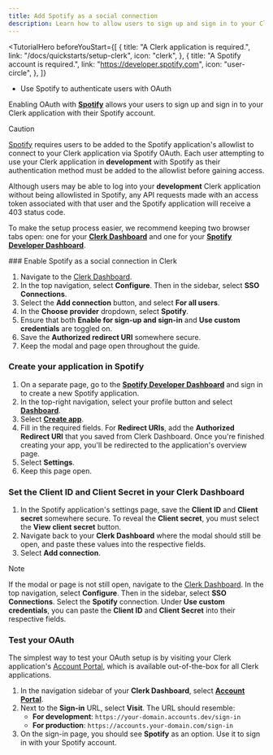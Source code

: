```yaml
---
title: Add Spotify as a social connection
description: Learn how to allow users to sign up and sign in to your Clerk application with their Spotify account.
---
```


<TutorialHero
  beforeYouStart={[
    {
      title: "A Clerk application is required.",
      link: "/docs/quickstarts/setup-clerk",
      icon: "clerk",
    },
    {
      title: "A Spotify account is required.",
      link: "https://developer.spotify.com",
      icon: "user-circle",
    },
  ]}
>
  - Use Spotify to authenticate users with OAuth
</TutorialHero>

Enabling OAuth with [**Spotify**](https://developer.spotify.com/documentation/web-api/concepts/authorization) allows your users to sign up and sign in to your Clerk application with their Spotify account.

> [!CAUTION]
> [Spotify](https://developer.spotify.com/documentation/web-api/concepts/quota-modes) requires users to be added to the Spotify application's allowlist to connect to your Clerk application via Spotify OAuth. Each user attempting to use your Clerk application in **development** with Spotify as their authentication method must be added to the allowlist before gaining access.
>
> Although users may be able to log into your **development** Clerk application without being allowlisted in Spotify, any API requests made with an access token associated with that user and the Spotify application will receive a 403 status code.

To make the setup process easier, we recommend keeping two browser tabs open: one for your [**Clerk Dashboard**](https://dashboard.clerk.com/last-active?path=user-authentication/sso-connections) and one for your [**Spotify Developer Dashboard**](https://developer.spotify.com/).

<Steps>
  ### Enable Spotify as a social connection in Clerk

  1. Navigate to the [Clerk Dashboard](https://dashboard.clerk.com/last-active?path=user-authentication/sso-connections).
  1. In the top navigation, select **Configure**. Then in the sidebar, select **SSO Connections**.
  1. Select the **Add connection** button, and select **For all users**.
  1. In the **Choose provider** dropdown, select **Spotify**.
  1. Ensure that both **Enable for sign-up and sign-in** and **Use custom credentials** are toggled on.
  1. Save the **Authorized redirect URI** somewhere secure.
  1. Keep the modal and page open throughout the guide.

  ### Create your application in Spotify

  1. On a separate page, go to the [**Spotify Developer Dashboard**](https://developer.spotify.com/) and sign in to create a new Spotify application.
  1. In the top-right navigation, select your profile button and select [**Dashboard**](https://developer.spotify.com/dashboard).
  1. Select [**Create app**](https://developer.spotify.com/dashboard/create).
  1. Fill in the required fields. For **Redirect URIs**, add the **Authorized Redirect URI** that you saved from Clerk Dashboard. Once you're finished creating your app, you'll be redirected to the application's overview page.
  1. Select **Settings**. 
  1. Keep this page open.

  ### Set the Client ID and Client Secret in your Clerk Dashboard

  1. In the Spotify application's settings page, save the **Client ID** and **Client secret** somewhere secure. To reveal the **Client secret**, you must select the **View client secret** button.
  1. Navigate back to your **Clerk Dashboard** where the modal should still be open, and paste these values into the respective fields.
  1. Select **Add connection**.
  
  > [!NOTE]
  > If the modal or page is not still open, navigate to the [Clerk Dashboard](https://dashboard.clerk.com/last-active?path=user-authentication/sso-connections). In the top navigation, select **Configure**. Then in the sidebar, select **SSO Connections**. Select the **Spotify** connection. Under **Use custom credentials**, you can paste the **Client ID** and **Client Secret** into their respective fields.

  ### Test your OAuth

  The simplest way to test your OAuth setup is by visiting your Clerk application's [Account Portal](/docs/customization/account-portal/overview), which is available out-of-the-box for all Clerk applications.

  1. In the navigation sidebar of your **Clerk Dashboard**, select [**Account Portal**](https://dashboard.clerk.com/last-active?path=account-portal).
  1. Next to the **Sign-in** URL, select **Visit**. The URL should resemble:
     - **For development**: `https://your-domain.accounts.dev/sign-in`
     - **For production**: `https://accounts.your-domain.com/sign-in`
  1. On the sign-in page, you should see **Spotify** as an option. Use it to sign in with your Spotify account.
</Steps>
